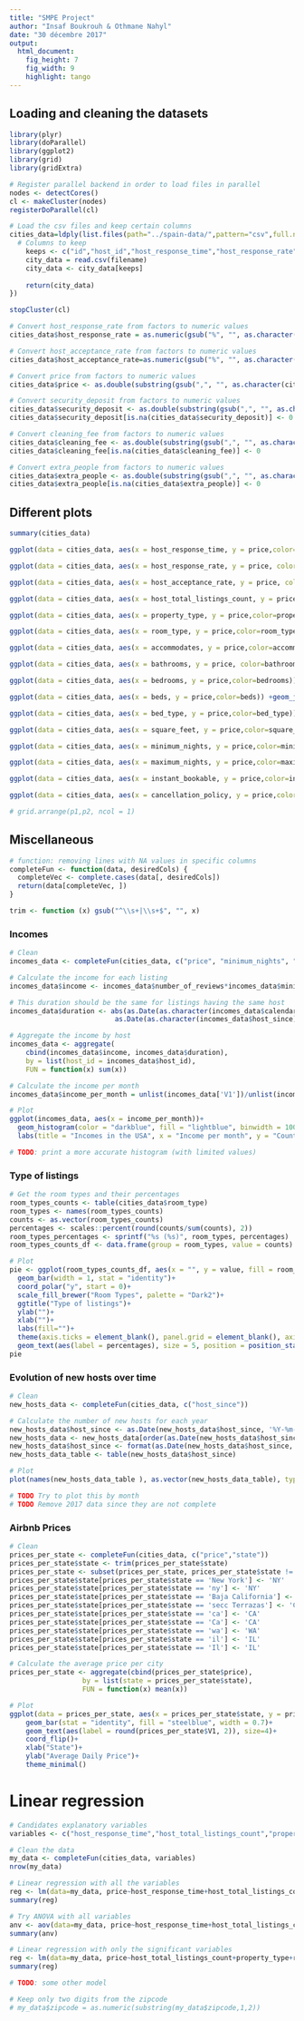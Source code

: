 ```yaml
---
title: "SMPE Project"
author: "Insaf Boukrouh & Othmane Nahyl"
date: "30 décembre 2017"
output: 
  html_document: 
    fig_height: 7
    fig_width: 9
    highlight: tango
---
```


## Loading and cleaning the datasets
```r
library(plyr)
library(doParallel)
library(ggplot2)
library(grid)
library(gridExtra)

# Register parallel backend in order to load files in parallel
nodes <- detectCores()
cl <- makeCluster(nodes)
registerDoParallel(cl)

# Load the csv files and keep certain columns
cities_data=ldply(list.files(path="../spain-data/",pattern="csv",full.names=TRUE),.parallel = TRUE,function(filename) {
  # Columns to keep
    keeps <- c("id","host_id","host_response_time","host_response_rate","host_acceptance_rate","host_total_listings_count","zipcode","country_code","property_type","room_type","accommodates","bathrooms","bedrooms","beds","bed_type","square_feet","price","security_deposit","cleaning_fee","extra_people","minimum_nights","maximum_nights","number_of_reviews","review_scores_rating","review_scores_accuracy","review_scores_cleanliness","review_scores_checkin","review_scores_communication","review_scores_location","review_scores_value","instant_bookable","cancellation_policy","host_since","calendar_last_scraped","city","state")
    city_data = read.csv(filename)
    city_data <- city_data[keeps]
    
    return(city_data)
})

stopCluster(cl)

# Convert host_response_rate from factors to numeric values
cities_data$host_response_rate = as.numeric(gsub("%", "", as.character(cities_data$host_response_rate)))/100

# Convert host_acceptance_rate from factors to numeric values
cities_data$host_acceptance_rate=as.numeric(gsub("%", "", as.character(cities_data$host_acceptance_rate)))/100

# Convert price from factors to numeric values
cities_data$price <- as.double(substring(gsub(",", "", as.character(cities_data$price)),2))

# Convert security_deposit from factors to numeric values
cities_data$security_deposit <- as.double(substring(gsub(",", "", as.character(cities_data$security_deposit)),2))
cities_data$security_deposit[is.na(cities_data$security_deposit)] <- 0

# Convert cleaning_fee from factors to numeric values
cities_data$cleaning_fee <- as.double(substring(gsub(",", "", as.character(cities_data$cleaning_fee)),2))
cities_data$cleaning_fee[is.na(cities_data$cleaning_fee)] <- 0

# Convert extra_people from factors to numeric values
cities_data$extra_people <- as.double(substring(gsub(",", "", as.character(cities_data$extra_people)),2))
cities_data$extra_people[is.na(cities_data$extra_people)] <- 0
```

## Different plots
```r
summary(cities_data)

ggplot(data = cities_data, aes(x = host_response_time, y = price,color=host_response_time)) + geom_boxplot() +geom_jitter(position=position_jitter(0.3),size=0.1)+ theme(axis.text.x = element_text(angle = 90, hjust = 1)) 

ggplot(data = cities_data, aes(x = host_response_rate, y = price, color=host_response_rate)) + geom_point(size=0.1)

ggplot(data = cities_data, aes(x = host_acceptance_rate, y = price, color=host_acceptance_rate)) +geom_point(size=0.1) 

ggplot(data = cities_data, aes(x = host_total_listings_count, y = price, color=host_total_listings_count)) +geom_point(size=0.1) 

ggplot(data = cities_data, aes(x = property_type, y = price,color=property_type))+ geom_boxplot() +geom_jitter(position=position_jitter(0.3),size=0.1)+ theme(axis.text.x = element_text(angle = 90, hjust = 1))

ggplot(data = cities_data, aes(x = room_type, y = price,color=room_type))+ geom_boxplot() +geom_jitter(position=position_jitter(0.3),size=0.1) + theme(axis.text.x = element_text(angle = 90, hjust = 1))

ggplot(data = cities_data, aes(x = accommodates, y = price,color=accommodates)) +geom_jitter(position=position_jitter(0.3),size=0.1) 

ggplot(data = cities_data, aes(x = bathrooms, y = price, color=bathrooms)) +geom_jitter(width = 0.1,height = 0.2,size=0.1) 

ggplot(data = cities_data, aes(x = bedrooms, y = price,color=bedrooms)) +geom_jitter(position=position_jitter(0.3),size=0.1) 

ggplot(data = cities_data, aes(x = beds, y = price,color=beds)) +geom_jitter(position=position_jitter(0.3),size=0.1)

ggplot(data = cities_data, aes(x = bed_type, y = price,color=bed_type))+ geom_boxplot() +geom_jitter(position=position_jitter(0.3),size=0.1)

ggplot(data = cities_data, aes(x = square_feet, y = price,color=square_feet)) +geom_point(size=0.1)

ggplot(data = cities_data, aes(x = minimum_nights, y = price,color=minimum_nights))  +geom_point(size=0.1)

ggplot(data = cities_data, aes(x = maximum_nights, y = price,color=maximum_nights)) +geom_point(size=0.1)

ggplot(data = cities_data, aes(x = instant_bookable, y = price,color=instant_bookable))+ geom_boxplot() +geom_jitter(position=position_jitter(0.3),size=0.1)

ggplot(data = cities_data, aes(x = cancellation_policy, y = price,color=cancellation_policy))+ geom_boxplot() +geom_jitter(position=position_jitter(0.3),size=0.1)

# grid.arrange(p1,p2, ncol = 1)
```


## Miscellaneous
```r
# function: removing lines with NA values in specific columns
completeFun <- function(data, desiredCols) {
  completeVec <- complete.cases(data[, desiredCols])
  return(data[completeVec, ])
}

trim <- function (x) gsub("^\\s+|\\s+$", "", x)
```

### Incomes
```r
# Clean
incomes_data <- completeFun(cities_data, c("price", "minimum_nights", "number_of_reviews", "host_since", "calendar_last_scraped"))

# Calculate the income for each listing
incomes_data$income <- incomes_data$number_of_reviews*incomes_data$minimum_nights*incomes_data$price

# This duration should be the same for listings having the same host 
incomes_data$duration <- abs(as.Date(as.character(incomes_data$calendar_last_scraped), format = "%Y-%m-%d") -
                          as.Date(as.character(incomes_data$host_since), format = "%Y-%m-%d"))/30

# Aggregate the income by host
incomes_data <- aggregate(
    cbind(incomes_data$income, incomes_data$duration),
    by = list(host_id = incomes_data$host_id),
    FUN = function(x) sum(x))

# Calculate the income per month
incomes_data$income_per_month = unlist(incomes_data['V1'])/unlist(incomes_data['V2'])

# Plot
ggplot(incomes_data, aes(x = income_per_month))+
  geom_histogram(color = "darkblue", fill = "lightblue", binwidth = 1000)+
  labs(title = "Incomes in the USA", x = "Income per month", y = "Count")

# TODO: print a more accurate histogram (with limited values)
```

### Type of listings
```r
# Get the room types and their percentages
room_types_counts <- table(cities_data$room_type)
room_types <- names(room_types_counts)
counts <- as.vector(room_types_counts)
percentages <- scales::percent(round(counts/sum(counts), 2))
room_types_percentages <- sprintf("%s (%s)", room_types, percentages)
room_types_counts_df <- data.frame(group = room_types, value = counts)

# Plot
pie <- ggplot(room_types_counts_df, aes(x = "", y = value, fill = room_types_percentages))+
  geom_bar(width = 1, stat = "identity")+
  coord_polar("y", start = 0)+
  scale_fill_brewer("Room Types", palette = "Dark2")+
  ggtitle("Type of listings")+
  ylab("")+
  xlab("")+
  labs(fill="")+
  theme(axis.ticks = element_blank(), panel.grid = element_blank(), axis.text = element_blank())+
  geom_text(aes(label = percentages), size = 5, position = position_stack(vjust = 0.5))
pie
```

### Evolution of new hosts over time
```r
# Clean
new_hosts_data <- completeFun(cities_data, c("host_since"))

# Calculate the number of new hosts for each year
new_hosts_data$host_since <- as.Date(new_hosts_data$host_since, '%Y-%m-%d')
new_hosts_data <- new_hosts_data[order(as.Date(new_hosts_data$host_since, format="%Y-%m-%d")),]
new_hosts_data$host_since <- format(as.Date(new_hosts_data$host_since, "%Y-%m-%d"), format="%Y")
new_hosts_data_table <- table(new_hosts_data$host_since)

# Plot
plot(names(new_hosts_data_table ), as.vector(new_hosts_data_table), type = "l", xlab = "Time", ylab = "Number of new hosts")

# TODO Try to plot this by month
# TODO Remove 2017 data since they are not complete
```

### Airbnb Prices
```r
# Clean
prices_per_state <- completeFun(cities_data, c("price","state"))
prices_per_state$state <- trim(prices_per_state$state)
prices_per_state <- subset(prices_per_state, prices_per_state$state != '')
prices_per_state$state[prices_per_state$state == 'New York'] <- 'NY'
prices_per_state$state[prices_per_state$state == 'ny'] <- 'NY'
prices_per_state$state[prices_per_state$state == 'Baja California'] <- 'CA'
prices_per_state$state[prices_per_state$state == 'secc Terrazas'] <- 'CA'
prices_per_state$state[prices_per_state$state == 'ca'] <- 'CA'
prices_per_state$state[prices_per_state$state == 'Ca'] <- 'CA'
prices_per_state$state[prices_per_state$state == 'wa'] <- 'WA'
prices_per_state$state[prices_per_state$state == 'il'] <- 'IL'
prices_per_state$state[prices_per_state$state == 'Il'] <- 'IL'

# Calculate the average price per city
prices_per_state <- aggregate(cbind(prices_per_state$price),
                  by = list(state = prices_per_state$state),
                  FUN = function(x) mean(x))

# Plot
ggplot(data = prices_per_state, aes(x = prices_per_state$state, y = prices_per_state$V1))+
    geom_bar(stat = "identity", fill = "steelblue", width = 0.7)+
    geom_text(aes(label = round(prices_per_state$V1, 2)), size=4)+
    coord_flip()+
    xlab("State")+
    ylab("Average Daily Price")+  
    theme_minimal()
```




# Linear regression
```r
# Candidates explanatory variables
variables <- c("host_response_time","host_total_listings_count","property_type","room_type","accommodates","bathrooms","bedrooms","beds","bed_type","security_deposit","cleaning_fee","extra_people","minimum_nights","maximum_nights","number_of_reviews","instant_bookable","cancellation_policy","zipcode")

# Clean the data
my_data <- completeFun(cities_data, variables)
nrow(my_data)

# Linear regression with all the variables
reg <- lm(data=my_data, price~host_response_time+host_total_listings_count+property_type+room_type+accommodates+bathrooms+bedrooms+beds+bed_type+security_deposit+cleaning_fee+extra_people+minimum_nights+maximum_nights+number_of_reviews+instant_bookable+cancellation_policy+zipcode+square_feet)
summary(reg)

# Try ANOVA with all variables
anv <- aov(data=my_data, price~host_response_time+host_total_listings_count+property_type+room_type+accommodates+bathrooms+bedrooms+beds+bed_type+security_deposit+cleaning_fee+extra_people+minimum_nights+maximum_nights+number_of_reviews+instant_bookable+cancellation_policy+zipcode+square_feet)
summary(anv)

# Linear regression with only the significant variables
reg <- lm(data=my_data, price~host_total_listings_count+property_type+room_type+accommodates+bathrooms+bedrooms+beds+bed_type+security_deposit+extra_people+zipcode+square_feet)
summary(reg)

# TODO: some other model

# Keep only two digits from the zipcode
# my_data$zipcode = as.numeric(substring(my_data$zipcode,1,2))
```





